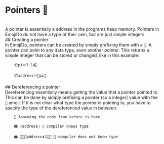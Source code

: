 
# Pointers 🏹
<br/>
A pointer is essentially a address in the programs heap memory.
Pointers in EmojiDo do not have a type of their own, but are just simple integers.
<br/>
## Creating a pointer
<br/>
In EmojiDo, pointers can be created by simply prefixing them with a <Code inline>🏹</Code>.
A pointer can point to any data type, even another pointer.
This returns a simple integer that can be stored or changed, like in this example:
<br/>
<Code toCopy={"📦pi🪢3.14🚀\n📦address🪢🏹pi🚀"}>
    📦pi🪢3.14🚀 <br/>
    📦address🪢🏹pi🚀
</Code>
<br/>
## Dereferencing a pointer
<br/>
Dereferencing essentially means getting the value that a pointer pointed to.
This can be done by simply prefixing a pointer (so a integer) value with the <Code inline>🎯</Code> emoji.
If it is not clear what type the pointer is pointing to,
you have to specify the type of the dereferenced value in between.
<br/>
<Code toCopy={"📣 Assuming the code from before is here\n🖨️ 🎯address🚀 📣 compiler knows type\n🖨️🎯🔢🚧address🧱🚀 📣 compiler does not know type"}>
    📣 Assuming the code from before is here <br/>
    🖨️ 🎯address🚀 📣 compiler knows type <br/>
    🖨️ 🎯🔢🚧address➕1🧱🚀 📣 compiler does not know type
</Code>